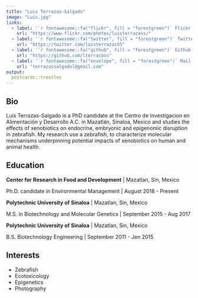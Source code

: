 ```yaml
---
title: "Luis Terrazas-Salgado"
image: "Luis.jpg"
links:
  - label: '`r fontawesome::fa("flickr", fill = "forestgreen")` Flickr'
    url: "https://www.flickr.com/photos/luisterrazass/"
  - label: '`r fontawesome::fa("twitter", fill = "forestgreen")` Twitter'
    url: "https://twitter.com/luisterrazas55"
  - label: '`r fontawesome::fa("github", fill = "forestgreen")` Github'
    url: "https://github.com/lterrazass"
  - label: '`r fontawesome::fa("envelope", fill = "forestgreen")` Mail'
    url: "terrazassalgadol@gmail.com"
output:
  postcards::trestles
---
```

 
## Bio

Luis Terrazas-Salgado is a PhD candidate at the Centro de Investigacion en Alimentación y Desarrollo A.C. in Mazatlán, Sinaloa, Mexico and studies the effects of xenobiotics on endocrine, embryonic and epigenomic disruption in zebrafish. My research use a zebrafish, to characterize molecular mechanisms underpinning potential impacts of xenobiotics on human and animal health.

## Education

**Center for Research in Food and Development** | Mazatlan, Sin, Mexico

Ph.D. candidate in Environmental Management | August 2018 - Present

**Polytechnic University of Sinaloa** | Mazatlan, Sin, Mexico

M.S. in Biotechnology and Molecular Genetics | September 2015 - Aug 2017

**Polytechnic University of Sinaloa** | Mazatlan, Sin, Mexico

B.S. Biotechnology Engineering | September 2011 - Jen 2015

## Interests

* Zebrafish
* Ecotoxicology
* Epigenetics
* Photography
